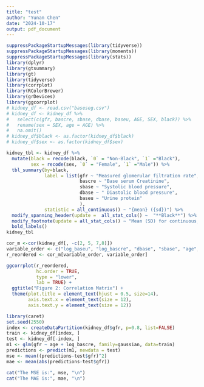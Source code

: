 ```yaml
---
title: "test"
author: "Yunan Chen"
date: "2024-10-17"
output: pdf_document
---
```


```r
suppressPackageStartupMessages(library(tidyverse))
suppressPackageStartupMessages(library(moments))
suppressPackageStartupMessages(library(stats))
library(dplyr)
library(gtsummary)
library(gt)
library(tidyverse)
library(corrplot)
library(RColorBrewer)
library(grDevices)
library(ggcorrplot)
# kidney_df <- read.csv("baseseg.csv")
# kidney_df <- kidney_df %>% 
#   select(c(gfr, bascre, sbase, dbase, baseu, AGE, SEX, black)) %>%
#   rename(sex = SEX, age = AGE) %>%
#   na.omit()
# kidney_df$black <- as.factor(kidney_df$black)
# kidney_df$sex <- as.factor(kidney_df$sex)
```

```r
kidney_tbl <- kidney_df %>%
  mutate(black = recode(black, `0` = "Non-Black", `1` ="Black"),
         sex = recode(sex, `0` = "Female", `1` ="Male")) %>%
  tbl_summary(by=black,
              label = list(gfr ~ "Measured glomerular filtration rate",
                           bascre ~ "Base serum Creatinine",
                           sbase ~ "Systolic blood pressure",
                           dbase ~ " Diastolic blood pressure",
                           baseu ~ "Urine protein"
                           ),
              statistic = all_continuous() ~ "{mean} ({sd})") %>%
  modify_spanning_header(update =  all_stat_cols() ~  "**Black**") %>%
  modify_footnote(update = all_stat_cols() ~ "Mean (SD) for continuous; n (%) for categorical") %>%
  bold_labels()
kidney_tbl
```

```r
cor_m <-cor(kidney_df[, -c(2, 5, 7,8)])
variable_order <- c("log_baseu", "log_bascre", "dbase", "sbase", "age", "gfr")
r_reordered <- cor_m[variable_order, variable_order]

ggcorrplot(r_reordered, 
           hc.order = TRUE, 
           type = "lower",
           lab = TRUE) +
  ggtitle("Figure 2: Correlation Matrix") +
  theme(plot.title = element_text(hjust = 0.5, size=14),
        axis.text.x = element_text(size = 12),             
        axis.text.y = element_text(size = 12))
```

```r
library(caret)
set.seed(2550)
index <- createDataPartition(kidney_df$gfr, p=0.8, list=FALSE)
train <- kidney_df[index, ]
test <- kidney_df[-index, ]
m1 <- glm(gfr ~ age + log_bascre, family=gaussian, data=train)
predictions <- predict(m1, newdata = test)
mse <- mean((predictions-test$gfr)^2)
mae <- mean(abs(predictions-test$gfr))

cat("The MSE is:", mse, "\n")
cat("The MAE is:", mae, "\n")
```
